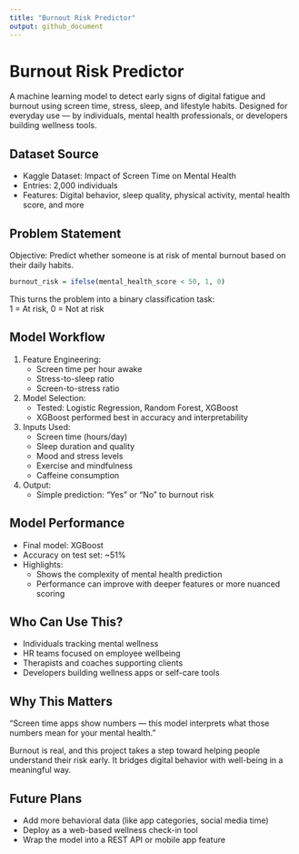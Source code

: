 ```yaml
---
title: "Burnout Risk Predictor"
output: github_document
---
```


# Burnout Risk Predictor

A machine learning model to detect early signs of digital fatigue and burnout using screen time, stress, sleep, and lifestyle habits. Designed for everyday use — by individuals, mental health professionals, or developers building wellness tools.

## Dataset Source

- Kaggle Dataset: Impact of Screen Time on Mental Health  
- Entries: 2,000 individuals  
- Features: Digital behavior, sleep quality, physical activity, mental health score, and more

## Problem Statement

Objective: Predict whether someone is at risk of mental burnout based on their daily habits.

```r
burnout_risk = ifelse(mental_health_score < 50, 1, 0)
```

This turns the problem into a binary classification task:  
1 = At risk, 0 = Not at risk

## Model Workflow

1. Feature Engineering:
   - Screen time per hour awake
   - Stress-to-sleep ratio
   - Screen-to-stress ratio

2. Model Selection:
   - Tested: Logistic Regression, Random Forest, XGBoost
   - XGBoost performed best in accuracy and interpretability

3. Inputs Used:
   - Screen time (hours/day)
   - Sleep duration and quality
   - Mood and stress levels
   - Exercise and mindfulness
   - Caffeine consumption

4. Output:
   - Simple prediction: "Yes" or "No" to burnout risk

## Model Performance

- Final model: XGBoost
- Accuracy on test set: ~51%
- Highlights:
  - Shows the complexity of mental health prediction
  - Performance can improve with deeper features or more nuanced scoring

## Who Can Use This?

- Individuals tracking mental wellness
- HR teams focused on employee wellbeing
- Therapists and coaches supporting clients
- Developers building wellness apps or self-care tools

## Why This Matters

"Screen time apps show numbers — this model interprets what those numbers mean for your mental health."

Burnout is real, and this project takes a step toward helping people understand their risk early. It bridges digital behavior with well-being in a meaningful way.

## Future Plans

- Add more behavioral data (like app categories, social media time)
- Deploy as a web-based wellness check-in tool
- Wrap the model into a REST API or mobile app feature





